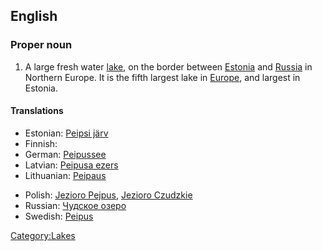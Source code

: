 ==English==
{{wikipedia}}

===Proper noun===
{{en-proper noun|sg=[[peipus|Peipus]]}}

# A large fresh water [[lake]], on the border between [[Estonia]] and [[Russia]] in Northern Europe. It is the fifth largest lake in [[Europe]], and largest in Estonia.

====Translations====
{{trans-top|lake in Estonia/Russia}}
* Estonian: [[Peipsi järv]]
* Finnish: {{t+|fi|Peipsijärvi}}
* German: [[Peipussee]]
* Latvian: [[Peipusa ezers]]
* Lithuanian: [[Peipaus]]
{{trans-mid}}
* Polish: [[Jezioro Pejpus]], [[Jezioro Czudzkie]]
* Russian: [[Чудское озеро]]
* Swedish: [[Peipus]]
{{trans-bottom}}

[[Category:Lakes]]